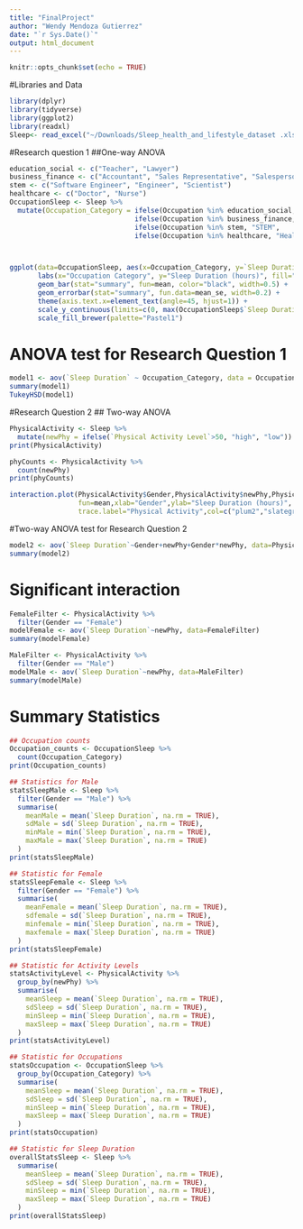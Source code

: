 ```yaml
---
title: "FinalProject"
author: "Wendy Mendoza Gutierrez"
date: "`r Sys.Date()`"
output: html_document
---
```


```r
knitr::opts_chunk$set(echo = TRUE)
```

#Libraries and Data
```r
library(dplyr)
library(tidyverse)
library(ggplot2)
library(readxl)
Sleep<- read_excel("~/Downloads/Sleep_health_and_lifestyle_dataset .xlsx")
```

#Research question 1
##One-way ANOVA
```r
education_social <- c("Teacher", "Lawyer")
business_finance <- c("Accountant", "Sales Representative", "Salesperson", "Manager")
stem <- c("Software Engineer", "Engineer", "Scientist")
healthcare <- c("Doctor", "Nurse")
OccupationSleep <- Sleep %>% 
  mutate(Occupation_Category = ifelse(Occupation %in% education_social, "Education/Social Science", 
                               ifelse(Occupation %in% business_finance, "Business/Finance", 
                               ifelse(Occupation %in% stem, "STEM", 
                               ifelse(Occupation %in% healthcare, "Healthcare", "Other")))))



ggplot(data=OccupationSleep, aes(x=Occupation_Category, y=`Sleep Duration`, fill=Occupation_Category)) + 
       labs(x="Occupation Category", y="Sleep Duration (hours)", fill="Occupation Category") + 
       geom_bar(stat="summary", fun=mean, color="black", width=0.5) + 
       geom_errorbar(stat="summary", fun.data=mean_se, width=0.2) + 
       theme(axis.text.x=element_text(angle=45, hjust=1)) + 
       scale_y_continuous(limits=c(0, max(OccupationSleep$`Sleep Duration`) * 1.2)) + 
       scale_fill_brewer(palette="Pastel1")

```

# ANOVA test for Research Question 1
```r
model1 <- aov(`Sleep Duration` ~ Occupation_Category, data = OccupationSleep)
summary(model1)
TukeyHSD(model1)
```


#Research Question 2 
## Two-way ANOVA
```r
PhysicalActivity <- Sleep %>% 
  mutate(newPhy = ifelse(`Physical Activity Level`>50, "high", "low"))
print(PhysicalActivity)

phyCounts <- PhysicalActivity %>% 
  count(newPhy)
print(phyCounts)

interaction.plot(PhysicalActivity$Gender,PhysicalActivity$newPhy,PhysicalActivity$`Sleep Duration`,
                 fun=mean,xlab="Gender",ylab="Sleep Duration (hours)", 
                 trace.label="Physical Activity",col=c("plum2","slategray3"),lwd=2,pch=19) 
```

#Two-way ANOVA test for Research Question 2
```r
model2 <- aov(`Sleep Duration`~Gender+newPhy+Gender*newPhy, data=PhysicalActivity)
summary(model2)
```

# Significant interaction
```r
FemaleFilter <- PhysicalActivity %>% 
  filter(Gender == "Female")
modelFemale <- aov(`Sleep Duration`~newPhy, data=FemaleFilter)
summary(modelFemale)

MaleFilter <- PhysicalActivity %>% 
  filter(Gender == "Male")
modelMale <- aov(`Sleep Duration`~newPhy, data=MaleFilter)
summary(modelMale)
```

# Summary Statistics
```r
## Occupation counts
Occupation_counts <- OccupationSleep %>% 
  count(Occupation_Category)
print(Occupation_counts)

## Statistics for Male
statsSleepMale <- Sleep %>%
  filter(Gender == "Male") %>%
  summarise(
    meanMale = mean(`Sleep Duration`, na.rm = TRUE),
    sdMale = sd(`Sleep Duration`, na.rm = TRUE),
    minMale = min(`Sleep Duration`, na.rm = TRUE),
    maxMale = max(`Sleep Duration`, na.rm = TRUE)
  )
print(statsSleepMale)

## Statistic for Female
statsSleepFemale <- Sleep %>%
  filter(Gender == "Female") %>%
  summarise(
    meanFemale = mean(`Sleep Duration`, na.rm = TRUE),
    sdfemale = sd(`Sleep Duration`, na.rm = TRUE),
    minfemale = min(`Sleep Duration`, na.rm = TRUE),
    maxfemale = max(`Sleep Duration`, na.rm = TRUE)
  )
print(statsSleepFemale)

## Statistic for Activity Levels
statsActivityLevel <- PhysicalActivity %>%
  group_by(newPhy) %>%
  summarise(
    meanSleep = mean(`Sleep Duration`, na.rm = TRUE),
    sdSleep = sd(`Sleep Duration`, na.rm = TRUE),
    minSleep = min(`Sleep Duration`, na.rm = TRUE),
    maxSleep = max(`Sleep Duration`, na.rm = TRUE)
  )
print(statsActivityLevel)

## Statistic for Occupations
statsOccupation <- OccupationSleep %>%
  group_by(Occupation_Category) %>%
  summarise(
    meanSleep = mean(`Sleep Duration`, na.rm = TRUE),
    sdSleep = sd(`Sleep Duration`, na.rm = TRUE),
    minSleep = min(`Sleep Duration`, na.rm = TRUE),
    maxSleep = max(`Sleep Duration`, na.rm = TRUE)
  )
print(statsOccupation)

## Statistic for Sleep Duration
overallStatsSleep <- Sleep %>%
  summarise(
    meanSleep = mean(`Sleep Duration`, na.rm = TRUE),
    sdSleep = sd(`Sleep Duration`, na.rm = TRUE),
    minSleep = min(`Sleep Duration`, na.rm = TRUE),
    maxSleep = max(`Sleep Duration`, na.rm = TRUE)
  )
print(overallStatsSleep)
```